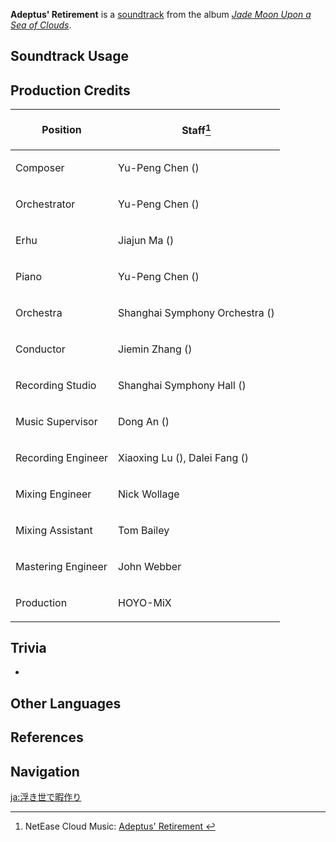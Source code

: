 {{Soundtrack Infobox
|image          = Jade Moon Upon a Sea of Clouds.png
|album          = Jade Moon Upon a Sea of Clouds
|disc           = 2
|number         = 41
|featured       =
|featured2      =
|featured3      =
|featured_disc  =
|featured_disc2 =
|featured_disc3 =
|youtube_id     = RyVIJIK9kys
|spotify_id     = 4afVwyGCeYDYYDM5RABNLA
|previous       = Above the Sea of Clouds
|next           = A Casual Visit
}}
'''Adeptus' Retirement''' is a [[soundtrack]] from the album ''[[Jade Moon Upon a Sea of Clouds]]''.

==Soundtrack Usage==
{{Soundtrack Usage
|location = Qingyun Peak//day, sunny;;Mt. Aocang//day, sunny;;Mt. Hulao//day, sunny;;Nantianmen//day, sunny
}}

==Production Credits==
{| class="wikitable"
! Position
! Staff<ref>NetEase Cloud Music: [https://music.163.com/#/song?id=1492276610 Adeptus' Retirement {{zh|偷闲浮生}}]</ref>
|-
! Composer
| Yu-Peng Chen ({{zh|陈致逸}})
|-
! Orchestrator
| Yu-Peng Chen ({{zh|陈致逸}})
|-
! Erhu
| Jiajun Ma ({{zh|马稼骏}})
|-
! Piano
| Yu-Peng Chen ({{zh|陈致逸}})
|-
! Orchestra
| Shanghai Symphony Orchestra ({{zh|上海交响乐团}})
|-
! Conductor
| Jiemin Zhang ({{zh|张洁敏}})
|-
! Recording Studio
| Shanghai Symphony Hall ({{zh|上海交响乐团音乐厅}})
|-
! Music Supervisor
| Dong An ({{zh|安栋}})
|-
! Recording Engineer
| Xiaoxing Lu ({{zh|陆晓幸}}), Dalei Fang ({{zh|房大磊}})
|-
! Mixing Engineer
| Nick Wollage
|-
! Mixing Assistant
| Tom Bailey
|-
! Mastering Engineer
| John Webber
|-
! Production
| HOYO-MiX
|}
<!--
==Gallery==
<gallery>
Genshin Impact EP - Trail of the Radiant Qilin
</gallery>
-->

==Trivia==
* {{Transclude|Above the Sea of Clouds|JueyunKarstLeitmotif|section=1}}

==Other Languages==
{{Other Languages
|en      = Adeptus' Retirement
|zhs     = 偷闲浮生
|zhs_rm  = Tōuxián Fúshēng
|zht     = 偷閒浮生
|zht_rm  = Tōuxián Fúshēng
|zh_tl   = 
|ja      = 浮き世で暇作り
|ja_rm   = Ukiyo de Hima-dzukuri{{Assumed}}
|ja_tl   = Making Use of Free Time in A Transient World
}}

==References==
{{Reflist}}

==Navigation==
{{Soundtrack Navbox|Jade Moon Upon a Sea of Clouds}}

[[ja:浮き世で暇作り]]